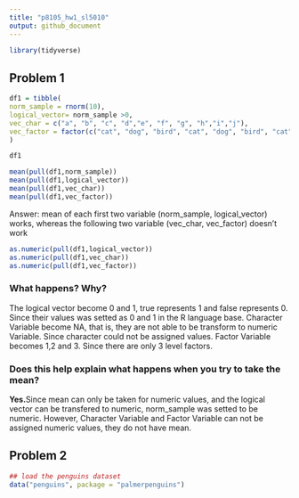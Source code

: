 ```yaml
---
title: "p8105_hw1_sl5010"
output: github_document
---
```


```r
library(tidyverse)
```

## Problem 1

```r
df1 = tibble(
norm_sample = rnorm(10),
logical_vector= norm_sample >0,
vec_char = c("a", "b", "c", "d","e", "f", "g", "h","i","j"),
vec_factor = factor(c("cat", "dog", "bird", "cat", "dog", "bird", "cat", "dog", "bird", "bird"))
)

df1
```


```r
mean(pull(df1,norm_sample))
mean(pull(df1,logical_vector))
mean(pull(df1,vec_char))
mean(pull(df1,vec_factor))
```

Answer: mean of each first two variable (norm_sample, logical_vector) works, whereas the following two variable (vec_char, vec_factor) doesn't work

```r
as.numeric(pull(df1,logical_vector))
as.numeric(pull(df1,vec_char))
as.numeric(pull(df1,vec_factor))
```

### What happens? Why?
The logical vector become 0 and 1, true represents 1 and false represents 0. Since their values was setted as 0 and 1 in the R language base.
Character Variable become NA, that is, they are not able to be transform to numeric Variable. Since character could not be assigned values.
Factor Variable becomes 1,2 and 3. Since there are only 3 level factors.

### Does this help explain what happens when you try to take the mean?

**Yes.**Since mean can only be taken for numeric values, and the logical vector can be transfered to numeric, norm_sample was setted to be numeric. However, Character Variable and Factor Variable can not be assigned numeric values, they do not have mean.

## Problem 2

```r
## load the penguins dataset
data("penguins", package = "palmerpenguins")
```

```r

```


